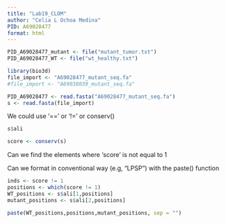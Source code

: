 ```yaml
---
title: "Lab19_CLOM"
author: "Celia L Ochoa Medina"
PID: A69028477
format: html
---
```


```r
PID_A69028477_mutant <- file("mutant_tumor.txt")
PID_A69028477_WT <- file("wt_healthy.txt")
```

```r
library(bio3d)
file_import <- "A69028477_mutant_seq.fa"
#file_import <- "A69038039_mutant_seq.fa"

PID_A69028477 <- read.fasta("A69028477_mutant_seq.fa")
s <- read.fasta(file_import)

```

We could use '==' or '!=' or conserv() 
```r
s$ali

```

```r
score <- conserv(s)
```

Can we find the elements where 'score' is not equal to 1

Can we format in conventional way (e.g, "LPSP") with the paste() function
```r
inds <- score != 1
positions <- which(score != 1)
WT_positions <- s$ali[1,positions]
mutant_positions <- s$ali[2,positions]

paste(WT_positions,positions,mutant_positions, sep = "")
```



